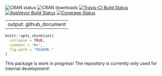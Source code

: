 ![CRAN status](http://www.r-pkg.org/badges/version/classifyr)
![CRAN downloads](http://cranlogs.r-pkg.org/badges/grand-total/classifyr)
[![Travis-CI Build Status](https://travis-ci.org/.svg?branch=master)](https://travis-ci.org/)
[![AppVeyor Build Status](https://ci.appveyor.com/api/projects/status/github/eribul/classifyr?branch=master&svg=true)](https://ci.appveyor.com/project/eribul/classifyr)
[![Coverage Status](https://img.shields.io/codecov/c/github//master.svg)](https://codecov.io/github/?branch=master)



---
output: github_document
---


<!-- README.md is generated from README.Rmd. Please edit that file -->

```r
knitr::opts_chunk$set(
  collapse = TRUE,
  comment = "#>",
  fig.path = "README-"
)
```

This package is work in progress! The repository is currently only used for 
internal development!